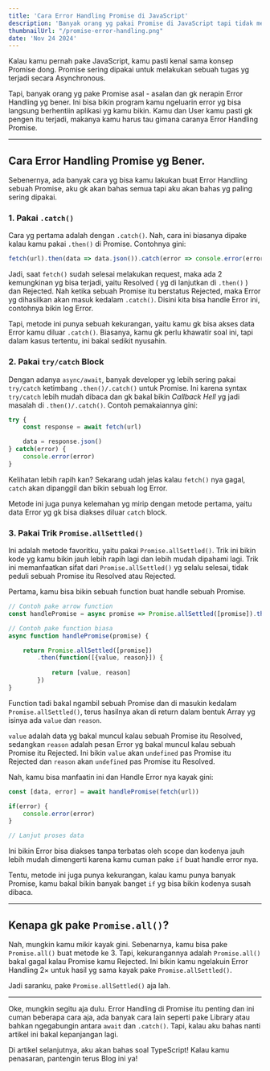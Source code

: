 ```yaml
---
title: 'Cara Error Handling Promise di JavaScript'
description: 'Banyak orang yg pakai Promise di JavaScript tapi tidak melakukan Error Handling dengan benar. Artikel ini akan kasih beberapa caranya.'
thumbnailUrl: "/promise-error-handling.png"
date: 'Nov 24 2024'
---
```


Kalau kamu pernah pake JavaScript, kamu pasti kenal sama konsep Promise dong. Promise sering dipakai untuk melakukan sebuah tugas yg terjadi secara Asynchronous.

Tapi, banyak orang yg pake Promise asal - asalan dan gk nerapin Error Handling yg bener. Ini bisa bikin program kamu ngeluarin error yg bisa langsung berhentiin aplikasi yg kamu bikin. Kamu dan User kamu pasti gk pengen itu terjadi, makanya kamu harus tau gimana caranya Error Handling Promise.

---
## Cara Error Handling Promise yg Bener.
Sebenernya, ada banyak cara yg bisa kamu lakukan buat Error Handling sebuah Promise, aku gk akan bahas semua tapi aku akan bahas yg paling sering dipakai.

### 1. Pakai `.catch()`
Cara yg pertama adalah dengan `.catch()`. Nah, cara ini biasanya dipake kalau kamu pakai `.then()` di Promise. Contohnya gini:

```js
fetch(url).then(data => data.json()).catch(error => console.error(error))
```

Jadi, saat `fetch()` sudah selesai melakukan request, maka ada 2 kemungkinan yg bisa terjadi, yaitu Resolved ( yg di lanjutkan di `.then()` ) dan Rejected. Nah ketika sebuah Promise itu berstatus Rejected, maka Error yg dihasilkan akan masuk kedalam `.catch()`. Disini kita bisa handle Error ini, contohnya bikin log Error.

Tapi, metode ini punya sebuah kekurangan, yaitu kamu gk bisa akses data Error kamu diluar `.catch()`. Biasanya, kamu gk perlu khawatir soal ini, tapi dalam kasus tertentu, ini bakal sedikit nyusahin.

### 2. Pakai `try/catch` Block
Dengan adanya `async/await`, banyak developer yg lebih sering pakai `try/catch` ketimbang `.then()/.catch()` untuk Promise. Ini karena syntax `try/catch` lebih mudah dibaca dan gk bakal bikin _Callback Hell_ yg jadi masalah di `.then()/.catch()`. Contoh pemakaiannya gini:

```js
try {
	const response = await fetch(url)

	data = response.json()
} catch(error) {
	console.error(error)
}
```

Kelihatan lebih rapih kan? Sekarang udah jelas kalau `fetch()` nya gagal, `catch` akan dipanggil dan bikin sebuah log Error.

Metode ini juga punya kelemahan yg mirip dengan metode pertama, yaitu data Error yg gk bisa diakses diluar `catch` block.

### 3. Pakai Trik `Promise.allSettled()`
Ini adalah metode favoritku, yaitu pakai `Promise.allSettled()`. Trik ini bikin kode yg kamu bikin jauh lebih rapih lagi dan lebih mudah dipahami lagi. Trik ini memanfaatkan sifat dari `Promise.allSettled()` yg selalu selesai, tidak peduli sebuah Promise itu Resolved atau Rejected.

Pertama, kamu bisa bikin sebuah function buat handle sebuah Promise.

```js
// Contoh pake arrow function
const handlePromise = async promise => Promise.allSettled([promise]).then([{value, reason}] => [value, reason])

// Contoh pake function biasa
async function handlePromise(promise) {

	return Promise.allSettled([promise])
		.then(function([{value, reason}]) {
		
			return [value, reason]
		})
}
```

Function tadi bakal ngambil sebuah Promise dan di masukin kedalam `Promise.allSettled()`, terus hasilnya akan di return dalam bentuk Array yg isinya ada `value` dan `reason`.

`value` adalah data yg bakal muncul kalau sebuah Promise itu Resolved, sedangkan `reason` adalah pesan Error yg bakal muncul kalau sebuah Promise itu Rejected. Ini bikin `value` akan `undefined` pas Promise itu Rejected dan `reason` akan `undefined` pas Promise itu Resolved.

Nah, kamu bisa manfaatin ini dan Handle Error nya kayak gini:

```js
const [data, error] = await handlePromise(fetch(url))

if(error) {
	console.error(error)
}

// Lanjut proses data
```

Ini bikin Error bisa diakses tanpa terbatas oleh scope dan kodenya jauh lebih mudah dimengerti karena kamu cuman pake `if` buat handle error nya.

Tentu, metode ini juga punya kekurangan, kalau kamu punya banyak Promise, kamu bakal bikin banyak banget `if` yg bisa bikin kodenya susah dibaca.

---
## Kenapa gk pake `Promise.all()`?
Nah, mungkin kamu mikir kayak gini. Sebenarnya, kamu bisa pake `Promise.all()` buat metode ke 3. Tapi, kekurangannya adalah `Promise.all()` bakal gagal kalau Promise kamu Rejected. Ini bikin kamu ngelakuin Error Handling 2× untuk hasil yg sama kayak pake `Promise.allSettled()`.

Jadi saranku, pake `Promise.allSettled()` aja lah.

---
Oke, mungkin segitu aja dulu. Error Handling di Promise itu penting dan ini cuman beberapa cara aja, ada banyak cara lain seperti pake Library atau bahkan ngegabungin antara `await` dan `.catch()`. Tapi, kalau aku bahas nanti artikel ini bakal kepanjangan lagi.

Di artikel selanjutnya, aku akan bahas soal TypeScript! Kalau kamu penasaran, pantengin terus Blog ini ya!
